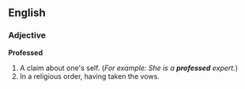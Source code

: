 ==English==
===Adjective===
'''Professed'''
# A claim about one's self. (''For example: She is a '''professed''' expert.'')
# In a religious order, having taken the vows.